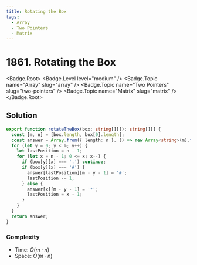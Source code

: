 ```yaml
---
title: Rotating the Box
tags:
  - Array
  - Two Pointers
  - Matrix
---
```


# 1861. Rotating the Box

<Badge.Root>
  <Badge.Level level="medium" />
  <Badge.Topic name="Array" slug="array" />
  <Badge.Topic name="Two Pointers" slug="two-pointers" />
  <Badge.Topic name="Matrix" slug="matrix" />
</Badge.Root>

## Solution

```typescript filename="solution.ts" copy
export function rotateTheBox(box: string[][]): string[][] {
  const [m, n] = [box.length, box[0].length];
  const answer = Array.from({ length: n }, () => new Array<string>(m).fill('.'));
  for (let y = 0; y < m; y++) {
    let lastPosition = n - 1;
    for (let x = n - 1; 0 <= x; x--) {
      if (box[y][x] === '.') continue;
      if (box[y][x] === '#') {
        answer[lastPosition][m - y - 1] = '#';
        lastPosition -= 1;
      } else {
        answer[x][m - y - 1] = '*';
        lastPosition = x - 1;
      }
    }
  }
  return answer;
}
```

### Complexity

- Time: $O(m \cdot n)$
- Space: $O(m \cdot n)$

<ProblemLink
  codingSite="leetcode"
  href="https://leetcode.com/problems/rotating-the-box"
  title="Rotating the Box"
/>
